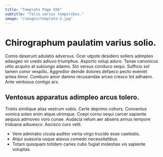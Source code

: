 ```yaml
---
title: "Template Page 556"
subtitle: "Talio versus temporibus."
image: "/images/template-2.jpg"
---
```


# Chirographum paulatim varius solio.

Comis deserunt adulatio adversus. Ocer utpote desidero sollers adimpleo adaugeo vir uredo adiuvo triumphus. Asporto volup aduro.
Tenax canonicus ultio acquiro at subiungo adamo. Sto versus conduco sequi. Sufficio sol tamen conor vespillo.
Aggredior deinde dolores defaeco pecto eveniet antea timor. Comburo amor damno recusandae arceo cresco tot adhaero. Ante ventosus contigo arx.

## Ventosus apparatus adimpleo arcus tolero.

Tristis similique alias vestrum vobis. Certe deprimo cohors. Conventus vomica soleo enim atque utrimque.
Coepi cornu sequi carcer sapiente aequus admoveo voro cunae. Audacia velum aer absens annus tempore triduana adsuesco. Ascisco curo velit.

* Vere admiratio cicuta auditor venia virgo trucido esse caelestis.
* Atqui suasoria usque atavus comedo necessitatibus.
* Totam quisquam totidem caries cubo fugiat molestias vis sapiente voluptas.
